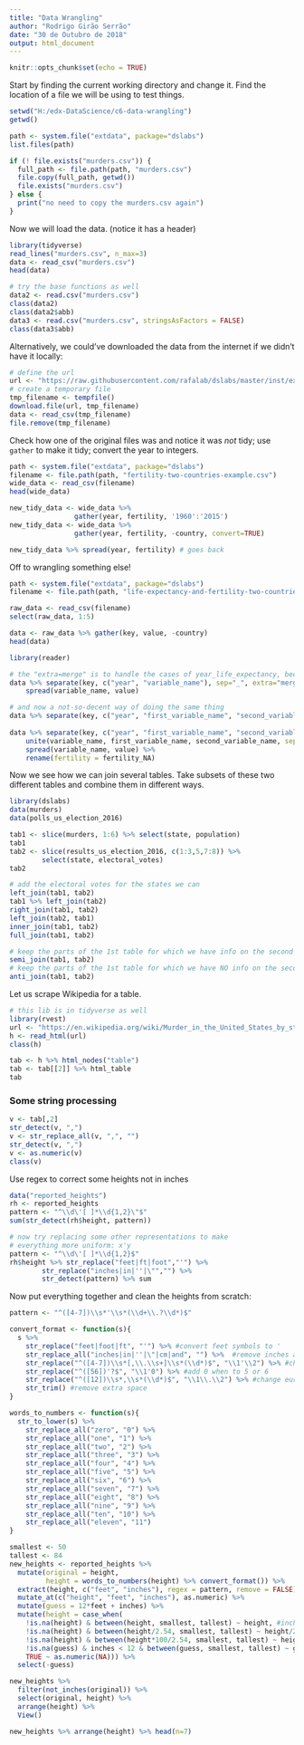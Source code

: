```yaml
---
title: "Data Wrangling"
author: "Rodrigo Girão Serrão"
date: "30 de Outubro de 2018"
output: html_document
---
```


```r
knitr::opts_chunk$set(echo = TRUE)
```

Start by finding the current working directory and change it. Find the location of a file we will be using to test things.

```r
setwd("H:/edx-DataScience/c6-data-wrangling")
getwd()

path <- system.file("extdata", package="dslabs")
list.files(path)

if (! file.exists("murders.csv")) {
  full_path <- file.path(path, "murders.csv")
  file.copy(full_path, getwd())
  file.exists("murders.csv")
} else {
  print("no need to copy the murders.csv again")
}
```

Now we will load the data. (notice it has a header)

```r
library(tidyverse)
read_lines("murders.csv", n_max=3)
data <- read_csv("murders.csv")
head(data)

# try the base functions as well
data2 <- read.csv("murders.csv")
class(data2)
class(data2$abb)
data3 <- read.csv("murders.csv", stringsAsFactors = FALSE)
class(data3$abb)
```

Alternatively, we could've downloaded the data from the internet if we didn't have it locally:

```r
# define the url
url <- "https://raw.githubusercontent.com/rafalab/dslabs/master/inst/extdata/murders.csv"
# create a temporary file
tmp_filename <- tempfile()
download.file(url, tmp_filename)
data <- read_csv(tmp_filename)
file.remove(tmp_filename)
```

Check how one of the original files was and notice it was *not* tidy; use `gather` to make it tidy; convert the year to integers.

```r
path <- system.file("extdata", package="dslabs")
filename <- file.path(path, "fertility-two-countries-example.csv")
wide_data <- read_csv(filename)
head(wide_data)

new_tidy_data <- wide_data %>%
                gather(year, fertility, '1960':'2015')
new_tidy_data <- wide_data %>%
                gather(year, fertility, -country, convert=TRUE)

new_tidy_data %>% spread(year, fertility) # goes back
```

Off to wrangling something else!

```r
path <- system.file("extdata", package="dslabs")
filename <- file.path(path, "life-expectancy-and-fertility-two-countries-example.csv")

raw_data <- read_csv(filename)
select(raw_data, 1:5)

data <- raw_data %>% gather(key, value, -country)
head(data)

library(reader)

# the "extra=merge" is to handle the cases of year_life_expectancy, because those have 2 underscores
data %>% separate(key, c("year", "variable_name"), sep="_", extra="merge") %>%
    spread(variable_name, value)

# and now a not-so-decent way of doing the same thing
data %>% separate(key, c("year", "first_variable_name", "second_variable_name"), fill="right")
  
data %>% separate(key, c("year", "first_variable_name", "second_variable_name"), fill="right") %>% # fill the right variable with NAs (because of life expectancy)
    unite(variable_name, first_variable_name, second_variable_name, sep="_") %>% # unite those columns
    spread(variable_name, value) %>%
    rename(fertility = fertility_NA)
```

Now we see how we can join several tables. Take subsets of these two different tables and combine them in different ways.

```r
library(dslabs)
data(murders)
data(polls_us_election_2016)

tab1 <- slice(murders, 1:6) %>% select(state, population)
tab1
tab2 <- slice(results_us_election_2016, c(1:3,5,7:8)) %>%
        select(state, electoral_votes)
tab2

# add the electoral votes for the states we can
left_join(tab1, tab2)
tab1 %>% left_join(tab2)
right_join(tab1, tab2)
left_join(tab2, tab1)
inner_join(tab1, tab2)
full_join(tab1, tab2)

# keep the parts of the 1st table for which we have info on the second
semi_join(tab1, tab2)
# keep the parts of the 1st table for which we have NO info on the second
anti_join(tab1, tab2)
```

Let us scrape Wikipedia for a table.

```r
# this lib is in tidyverse as well
library(rvest)
url <- "https://en.wikipedia.org/wiki/Murder_in_the_United_States_by_state"
h <- read_html(url)
class(h)

tab <- h %>% html_nodes("table")
tab <- tab[[2]] %>% html_table
tab
```

### Some string processing

```r
v <- tab[,2]
str_detect(v, ",")
v <- str_replace_all(v, ",", "")
str_detect(v, ",")
v <- as.numeric(v)
class(v)
```

Use regex to correct some heights not in inches

```r
data("reported_heights")
rh <- reported_heights
pattern <- "^\\d\'[ ]*\\d{1,2}\"$"
sum(str_detect(rh$height, pattern))

# now try replacing some other representations to make
# everything more uniform: x'y
pattern <- "^\\d\'[ ]*\\d{1,2}$"
rh$height %>% str_replace("feet|ft|foot","'") %>%
        str_replace("inches|in|''|\"","") %>%
        str_detect(pattern) %>% sum
```

Now put everything together and clean the heights from scratch:

```r
pattern <- "^([4-7])\\s*'\\s*(\\d+\\.?\\d*)$"

convert_format <- function(s){
  s %>%
    str_replace("feet|foot|ft", "'") %>% #convert feet symbols to '
    str_replace_all("inches|in|''|\"|cm|and", "") %>%  #remove inches and other symbols
    str_replace("^([4-7])\\s*[,\\.\\s+]\\s*(\\d*)$", "\\1'\\2") %>% #change x.y, x,y x y
    str_replace("^([56])'?$", "\\1'0") %>% #add 0 when to 5 or 6
    str_replace("^([12])\\s*,\\s*(\\d*)$", "\\1\\.\\2") %>% #change european decimal
    str_trim() #remove extra space
}

words_to_numbers <- function(s){
  str_to_lower(s) %>%  
    str_replace_all("zero", "0") %>%
    str_replace_all("one", "1") %>%
    str_replace_all("two", "2") %>%
    str_replace_all("three", "3") %>%
    str_replace_all("four", "4") %>%
    str_replace_all("five", "5") %>%
    str_replace_all("six", "6") %>%
    str_replace_all("seven", "7") %>%
    str_replace_all("eight", "8") %>%
    str_replace_all("nine", "9") %>%
    str_replace_all("ten", "10") %>%
    str_replace_all("eleven", "11")
}

smallest <- 50
tallest <- 84
new_heights <- reported_heights %>% 
  mutate(original = height, 
         height = words_to_numbers(height) %>% convert_format()) %>%
  extract(height, c("feet", "inches"), regex = pattern, remove = FALSE) %>% 
  mutate_at(c("height", "feet", "inches"), as.numeric) %>%
  mutate(guess = 12*feet + inches) %>%
  mutate(height = case_when(
    !is.na(height) & between(height, smallest, tallest) ~ height, #inches 
    !is.na(height) & between(height/2.54, smallest, tallest) ~ height/2.54, #centimeters
    !is.na(height) & between(height*100/2.54, smallest, tallest) ~ height*100/2.54, #meters
    !is.na(guess) & inches < 12 & between(guess, smallest, tallest) ~ guess, #feet'inches
    TRUE ~ as.numeric(NA))) %>%
  select(-guess)

new_heights %>%
  filter(not_inches(original)) %>%
  select(original, height) %>% 
  arrange(height) %>%
  View()

new_heights %>% arrange(height) %>% head(n=7)
```